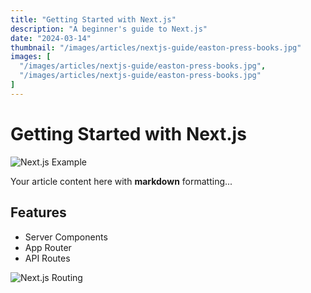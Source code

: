 ```yaml
---
title: "Getting Started with Next.js"
description: "A beginner's guide to Next.js"
date: "2024-03-14"
thumbnail: "/images/articles/nextjs-guide/easton-press-books.jpg"
images: [
  "/images/articles/nextjs-guide/easton-press-books.jpg",
  "/images/articles/nextjs-guide/easton-press-books.jpg"
]
---
```


# Getting Started with Next.js

<Image 
  src="/images/articles/nextjs-guide/easton-press-books.jpg"
  alt="Next.js Example"
  width={800}
  height={400}
/>

Your article content here with **markdown** formatting...

## Features

- Server Components
- App Router
- API Routes

<Image 
  src="/images/articles/nextjs-guide/easton-press-books.jpg"
  alt="Next.js Routing"
  width={800}
  height={400}
/> 
